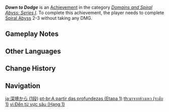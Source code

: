 {{Achievement Infobox
|title        = Down to Dodge
|id           = 82047
|order id     = 2047
|category     = Domains and Spiral Abyss: Series I
|description  = Complete [[Spiral Abyss]] 2-3 without taking any DMG.
|requirements = 
|primogems    = 5
|tracking     = Tracks your total amount.
|topic        = 
|set          = Down to Dodge
|tier         = 1
|tiers_total  = 3
}}
'''''Down to Dodge''''' is an [[Achievement]] in the category ''[[Domains and Spiral Abyss: Series I]]''. To complete this achievement, the player needs to complete [[Spiral Abyss]] 2-3 without taking any DMG.

==Gameplay Notes==
{{Transclude|Down to Dodge|Gameplay Notes}}
<!--
==Trivia==

==Video Guides==
{{EVT
|video1   = 
|caption1 = 
}}
-->

==Other Languages==
{{Other Languages|Transclude=Down to Dodge}}

==Change History==
{{Change History|1.0}}
<!--
==References==
{{Reflist}}
-->
==Navigation==
{{Achievement Navbox}}

[[ja:深境から (1段)]]
[[pt-br:A partir das profundezas (Etapa 1)]]
[[th:มาจากห้วงเหว (ระดับ 1)]]
[[vi:Đến từ vực sâu (Hạng 1)]]